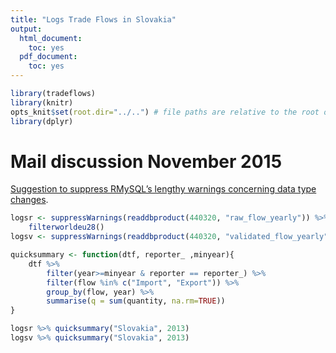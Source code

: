 ```yaml
---
title: "Logs Trade Flows in Slovakia"
output:
  html_document:
    toc: yes
  pdf_document:
    toc: yes
---
```



```r
library(tradeflows)
library(knitr)
opts_knit$set(root.dir="../..") # file paths are relative to the root of the project directory
library(dplyr)
``` 


# Mail discussion November 2015
[Suggestion to suppress RMySQL's lengthy warnings concerning data type changes](https://github.com/rstats-db/RMySQL/issues/37).

```r
logsr <- suppressWarnings(readdbproduct(440320, "raw_flow_yearly")) %>%
    filterworldeu28()
logsv <- suppressWarnings(readdbproduct(440320, "validated_flow_yearly"))

quicksummary <- function(dtf, reporter_ ,minyear){
    dtf %>% 
        filter(year>=minyear & reporter == reporter_) %>% 
        filter(flow %in% c("Import", "Export")) %>%
        group_by(flow, year) %>% 
        summarise(q = sum(quantity, na.rm=TRUE))
}

logsr %>% quicksummary("Slovakia", 2013)
logsv %>% quicksummary("Slovakia", 2013)
```
